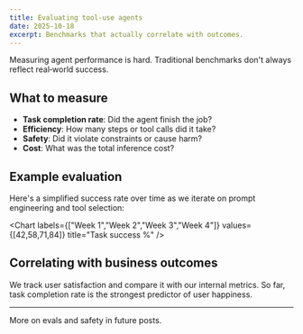 ```yaml
---
title: Evaluating tool‑use agents
date: 2025-10-18
excerpt: Benchmarks that actually correlate with outcomes.
---
```


Measuring agent performance is hard. Traditional benchmarks don't always reflect real‑world success.

## What to measure

- **Task completion rate**: Did the agent finish the job?
- **Efficiency**: How many steps or tool calls did it take?
- **Safety**: Did it violate constraints or cause harm?
- **Cost**: What was the total inference cost?

## Example evaluation

Here's a simplified success rate over time as we iterate on prompt engineering and tool selection:

<Chart labels={["Week 1","Week 2","Week 3","Week 4"]} values={[42,58,71,84]} title="Task success %" />

## Correlating with business outcomes

We track user satisfaction and compare it with our internal metrics. So far, task completion rate is the strongest predictor of user happiness.

---

More on evals and safety in future posts.

